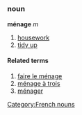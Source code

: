 =={{fr}}==
===noun===
'''ménage''' ''m''
# [[housework]]
# [[tidy up]]
====Related terms====
# [[faire le ménage]]
# [[ménage à trois]]
# [[ménager]]
[[Category:French nouns]]
